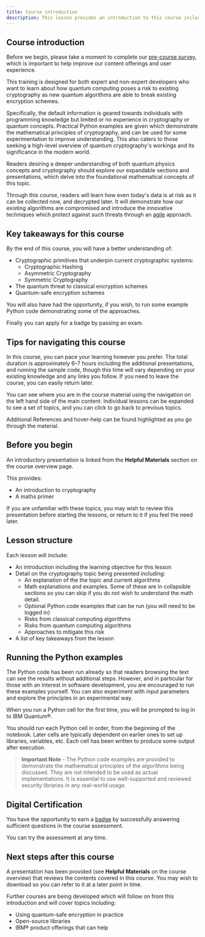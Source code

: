 ```yaml
---
title: Course introduction
description: This lesson provides an introduction to this course including an overview of the course contents, and approach to learning.
---
```



## Course introduction

Before we begin, please take a moment to complete our [pre-course survey](https://your.feedback.ibm.com/jfe/form/SV_07bsNr1LgHJPgjQ), which is important to help improve our content offerings and user experience.

This training is designed for both expert and non-expert developers who want to learn about how quantum computing poses a risk to existing cryptography as new quantum algorithms are able to break existing encryption schemes. 

Specifically, the default information is geared towards individuals with programming knowledge but limited or no experience in cryptography or quantum concepts. Practical Python examples are given which demonstrate the mathematical principles of cryptography, and can be used for some experimentation to improve understanding. This also caters to those seeking a high-level overview of quantum cryptography's workings and its significance in the modern world.

Readers desiring a deeper understanding of both quantum physics concepts and cryptography should explore our expandable sections and presentations, which delve into the foundational mathematical concepts of this topic.

Through this course, readers will learn how even today's data is at risk as it can be collected now, and decrypted later. It will demonstrate how our existing algorithms are compromised and introduce the innovative techniques which protect against such threats through an [agile][agile] approach.

[agile]: #definition-tooltip "Set of principles and practices used in software development and project management. It emphasizes flexibility, collaboration, iterative development, and customer involvement throughout the project lifecycle. The goal of the agile approach is to respond quickly to changing requirements, deliver incremental improvements, and achieve better alignment with customer needs."

## Key takeaways for this course

By the end of this course, you will have a better understanding of:

- Cryptographic primitives that underpin current cryptographic systems:
  - Cryptographic Hashing
  - Asymmetric Cryptography
  - Symmetric Cryptography
- The quantum threat to classical encryption schemes
- Quantum-safe encryption schemes

You will also have had the opportunity, if you wish, to run some example Python code demonstrating some of the approaches.

Finally you can apply for a badge by passing an exam.

## Tips for navigating this course

In this course, you can pace your learning however you prefer. The total duration is approximately 6–7 hours including the additional presentations, and running the sample code, though this time will vary depending on your existing knowledge and any links you follow. If you need to leave the course, you can easily return later.

You can see where you are in the course material using the navigation on the left hand side of the main content. Individual lessons can be expanded to see a set of topics, and you can click to go back to previous topics.

Additional References and hover-help can be found highlighted as you go through the material.

## Before you begin

An introductory presentation is linked from the **Helpful Materials** section on the course overview page.

This provides:
 - An introduction to cryptography
 - A maths primer

If you are unfamiliar with these topics, you may wish to review this presentation before starting the lessons, or return to it if you feel the need later.

## Lesson structure

Each lesson will include:
- An introduction including the learning objective for this lesson
- Detail on the cryptography topic being presented including:
  - An explanation of the the topic and current algorithms
  - Math explanations and examples. Some of these are in collapsible sections so you can skip if you do not wish to understand the math detail.
  - Optional Python code examples that can be run (you will need to be logged in)
  - Risks from classical computing algorithms
  - Risks from quantum computing algorithms
  - Approaches to mitigate this risk
- A list of key takeaways from the lesson 

## Running the Python examples

The Python code has been run already so that readers browsing the text can see the results without additional steps. However, and in particular for those with an interest in software development, you are encouraged to run these examples yourself. You can also experiment with input parameters and explore the principles in an experimental way.

When you run a Python cell for the first time, you will be prompted to log in to IBM Quantum&reg;.

You should run each Python cell in order, from the beginning of the notebook. Later cells are typically dependent on earlier ones to set up libraries, variables, etc. Each cell has been written to produce some output after execution.

> **Important Note** - The Python code examples are provided to demonstrate the mathematical principles of the algorithms being discussed. They are not intended to be used as actual implementations. It is essential to use well-supported and reviewed security libraries in any real-world usage.

## Digital Certification

You have the opportunity to earn a [badge](https://www.credly.com/org/ibm/badge/practical-introduction-to-quantum-safe-cryptography) by successfully answering sufficient questions in the course assessment.

You can try the assessment at any time.

## Next steps after this course

A presentation has been provided (see **Helpful Materials** on the course overview) that reviews the contents
covered in this course. You may wish to download so you can refer to it at a later point in time. 

Further courses are being developed which will follow on from this introduction and will cover topics including:
- Using quantum-safe encryption in practice
- Open-source libraries
- IBM&reg; product offerings that can help
